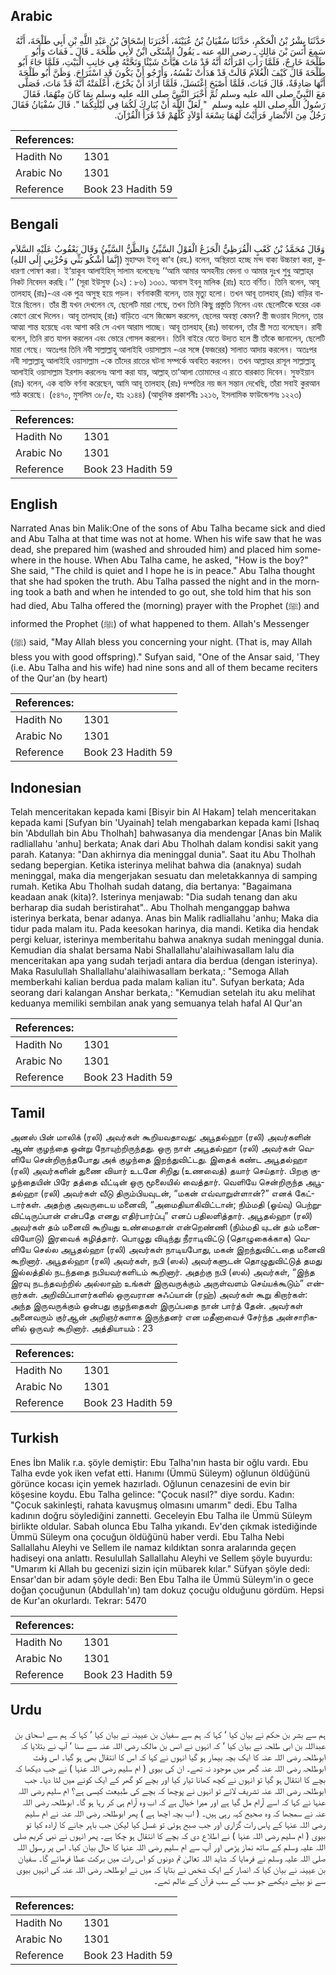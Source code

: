## Arabic


<div dir="rtl" lang="ar" style={{fontSize:'larger',backgroundColor:'#f8f9fa',padding:20}}>
حَدَّثَنَا بِشْرُ بْنُ الْحَكَمِ، حَدَّثَنَا سُفْيَانُ بْنُ عُيَيْنَةَ، أَخْبَرَنَا إِسْحَاقُ بْنُ عَبْدِ اللَّهِ بْنِ أَبِي طَلْحَةَ، أَنَّهُ سَمِعَ أَنَسَ بْنَ مَالِكٍ ـ رضى الله عنه ـ يَقُولُ اشْتَكَى ابْنٌ لأَبِي طَلْحَةَ ـ قَالَ ـ فَمَاتَ وَأَبُو طَلْحَةَ خَارِجٌ، فَلَمَّا رَأَتِ امْرَأَتُهُ أَنَّهُ قَدْ مَاتَ هَيَّأَتْ شَيْئًا وَنَحَّتْهُ فِي جَانِبِ الْبَيْتِ، فَلَمَّا جَاءَ أَبُو طَلْحَةَ قَالَ كَيْفَ الْغُلاَمُ قَالَتْ قَدْ هَدَأَتْ نَفْسُهُ، وَأَرْجُو أَنْ يَكُونَ قَدِ اسْتَرَاحَ‏.‏ وَظَنَّ أَبُو طَلْحَةَ أَنَّهَا صَادِقَةٌ، قَالَ فَبَاتَ، فَلَمَّا أَصْبَحَ اغْتَسَلَ، فَلَمَّا أَرَادَ أَنْ يَخْرُجَ، أَعْلَمَتْهُ أَنَّهُ قَدْ مَاتَ، فَصَلَّى مَعَ النَّبِيِّ صلى الله عليه وسلم ثُمَّ أَخْبَرَ النَّبِيَّ صلى الله عليه وسلم بِمَا كَانَ مِنْهُمَا، فَقَالَ رَسُولُ اللَّهِ صلى الله عليه وسلم ‏ "‏ لَعَلَّ اللَّهَ أَنْ يُبَارِكَ لَكُمَا فِي لَيْلَتِكُمَا ‏"‏‏.‏ قَالَ سُفْيَانُ فَقَالَ رَجُلٌ مِنَ الأَنْصَارِ فَرَأَيْتُ لَهُمَا تِسْعَةَ أَوْلاَدٍ كُلُّهُمْ قَدْ قَرَأَ الْقُرْآنَ‏.‏
</div>
<div style={{backgroundColor:'#f8f9fa',padding:20, marginBottom: 10}}><table> <thead> <tr> <th>References:</th> <th></th> </tr> </thead> <tbody><tr><td>Hadith No</td><td>1301</td></tr><tr><td>Arabic No</td><td>1301</td></tr><tr><td>Reference</td><td>Book 23 Hadith 59</td></tr></tbody></table></div>

## Bengali


<div dir="ltr" lang="bn" style={{fontSize:'larger',backgroundColor:'#f8f9fa',padding:20}}>
وَقَالَ مُحَمَّدُ بْنُ كَعْبٍ الْقُرَظِيُّ الْجَزَعُ الْقَوْلُ السَّيِّئُ وَالظَّنُّ السَّيِّئُ وَقَالَ يَعْقُوبُ عَلَيْهِ السَّلاَم (إِنَّمَا أَشْكُو بَثِّي وَحُزْنِي إِلَى اللهِ) মুহাম্মদ ইবনু কা‘ব (রহ.) বলেন, অস্থিরতা হচ্ছে মন্দ বাক্য উচ্চারণ করা, কুধারণা পোষণ করা। ই‘য়াকূব আলাইহিস্ সালাম বলেছেনঃ ‘‘আমি আমার অসহনীয় বেদনা ও আমার দুঃখ শুধু আল্লাহ্‌র নিকট নিবেদন করছি।’’ (সূরা ইউসুফ (১২) : ৮৬) ১৩০১. আনাস ইবনু মালিক (রাঃ) হতে বর্ণিত। তিনি বলেন, আবূ তালহাহ্ (রাঃ)-এর এক পুত্র অসুস্থ হয়ে পড়ল। বর্ণনাকারী বলেন, তার মৃত্যু হলো। তখন আবূ তালহাহ্ (রাঃ) বাড়ির বাইরে ছিলেন। তাঁর স্ত্রী যখন দেখলেন যে, ছেলেটি মারা গেছে, তখন তিনি কিছু প্রস্তুতি নিলেন এবং ছেলেটিকে ঘরের এক কোণে রেখে দিলেন। আবূ তালহাহ্ (রাঃ) বাড়িতে এসে জিজ্ঞেস করলেন, ছেলের অবস্থা কেমন? স্ত্রী জওয়াব দিলেন, তার আত্মা শান্ত হয়েছে এবং আশা করি সে এখন আরাম পাচ্ছে। আবূ তালহাহ্ (রাঃ) ভাবলেন, তাঁর স্ত্রী সত্য বলেছেন। রাবী বলেন, তিনি রাত যাপন করলেন এবং ভোরে গোসল করলেন। তিনি বাইরে যেতে উদ্যত হলে স্ত্রী তাঁকে জানালেন, ছেলেটি মারা গেছে। অতঃপর তিনি নবী সাল্লাল্লাহু আলাইহি ওয়াসাল্লাম -এর সঙ্গে (ফজরের) সালাত আদায় করলেন। অতঃপর নবী সাল্লাল্লাহু আলাইহি ওয়াসাল্লাম -কে তাঁদের রাতের ঘটনা সম্পর্কে অবহিত করলেন। তখন আল্লাহর রাসূল সাল্লাল্লাহু আলাইহি ওয়াসাল্লাম ইরশাদ করলেনঃ আশা করা যায়, আল্লাহ্ তা‘আলা তোমাদের এ রাতে বারকাত দিবেন। সুফইয়ান (রাঃ) বলেন, এক ব্যক্তি বর্ণনা করেছেন, আমি আবূ তালহাহ্ (রাঃ) দম্পতির নয় জন সন্তান দেখেছি, তাঁরা সবাই কুরআন পাঠ করেছে। (৫৪৭০, মুসলিম ৩৮/৫, হাঃ ২১৪৪) (আধুনিক প্রকাশনীঃ ১২১৬, ইসলামিক ফাউন্ডেশনঃ ১২২৩)
</div>
<div style={{backgroundColor:'#f8f9fa',padding:20, marginBottom: 10}}><table> <thead> <tr> <th>References:</th> <th></th> </tr> </thead> <tbody><tr><td>Hadith No</td><td>1301</td></tr><tr><td>Arabic No</td><td>1301</td></tr><tr><td>Reference</td><td>Book 23 Hadith 59</td></tr></tbody></table></div>

## English


<div dir="ltr" lang="en" style={{fontSize:'larger',backgroundColor:'#f8f9fa',padding:20}}>
Narrated Anas bin Malik:One of the sons of Abu Talha became sick and died and Abu Talha at that time was not at home. When his wife saw that he was dead, she prepared him (washed and shrouded him) and placed him somewhere in the house. When Abu Talha came, he asked, "How is the boy?" She said, "The child is quiet and I hope he is in peace." Abu Talha thought that she had spoken the truth. Abu Talha passed the night and in the morning took a bath and when he intended to go out, she told him that his son had died, Abu Talha offered the (morning) prayer with the Prophet (ﷺ) and informed the Prophet (ﷺ) of what happened to them. Allah's Messenger (ﷺ) said, "May Allah bless you concerning your night. (That is, may Allah bless you with good offspring)." Sufyan said, "One of the Ansar said, 'They (i.e. Abu Talha and his wife) had nine sons and all of them became reciters of the Qur'an (by heart)
</div>
<div style={{backgroundColor:'#f8f9fa',padding:20, marginBottom: 10}}><table> <thead> <tr> <th>References:</th> <th></th> </tr> </thead> <tbody><tr><td>Hadith No</td><td>1301</td></tr><tr><td>Arabic No</td><td>1301</td></tr><tr><td>Reference</td><td>Book 23 Hadith 59</td></tr></tbody></table></div>

## Indonesian


<div dir="ltr" lang="id" style={{fontSize:'larger',backgroundColor:'#f8f9fa',padding:20}}>
Telah menceritakan kepada kami [Bisyir bin Al Hakam] telah menceritakan kepada kami [Sufyan bin 'Uyainah] telah mengabarkan kepada kami [Ishaq bin 'Abdullah bin Abu Tholhah] bahwasanya dia mendengar [Anas bin Malik radliallahu 'anhu] berkata; Anak dari Abu Tholhah dalam kondisi sakit yang parah. Katanya: "Dan akhirnya dia meninggal dunia". Saat itu Abu Tholhah sedang bepergian. Ketika isterinya melihat bahwa dia (anaknya) sudah meninggal, maka dia mengerjakan sesuatu dan meletakkannya di samping rumah. Ketika Abu Tholhah sudah datang, dia bertanya: "Bagaimana keadaan anak (kita)?. Isterinya menjawab: "Dia sudah tenang dan aku berharap dia sudah beristirahat".. Abu Tholhah menganggap bahwa isterinya berkata, benar adanya. Anas bin Malik radliallahu 'anhu; Maka dia tidur pada malam itu. Pada keesokan harinya, dia mandi. Ketika dia hendak pergi keluar, isterinya memberitahu bahwa anaknya sudah meninggal dunia. Kemudian dia shalat bersama Nabi Shallallahu'alaihiwasallam lalu dia menceritakan apa yang sudah terjadi antara dia berdua (dengan isterinya). Maka Rasulullah Shallallahu'alaihiwasallam berkata,: "Semoga Allah memberkahi kalian berdua pada malam kalian itu". Sufyan berkata; Ada seorang dari kalangan Anshar berkata,: "Kemudian setelah itu aku melihat keduanya memiliki sembilan anak yang semuanya telah hafal Al Qur'an
</div>
<div style={{backgroundColor:'#f8f9fa',padding:20, marginBottom: 10}}><table> <thead> <tr> <th>References:</th> <th></th> </tr> </thead> <tbody><tr><td>Hadith No</td><td>1301</td></tr><tr><td>Arabic No</td><td>1301</td></tr><tr><td>Reference</td><td>Book 23 Hadith 59</td></tr></tbody></table></div>

## Tamil


<div dir="ltr" lang="ta" style={{fontSize:'larger',backgroundColor:'#f8f9fa',padding:20}}>
அனஸ் பின் மாலிக் (ரலி) அவர்கள் கூறியவதாவது: அபூதல்ஹா (ரலி) அவர்களின் ஆண் குழந்தை ஒன்று நோயுற்றிருந்தது. ஒரு நாள் அபூதல்ஹா (ரலி) அவர்கள் வெளியே சென்றிருந்தபோது அக் குழந்தை இறந்துவிட்டது. இதைக் கண்ட அபூதல்ஹா (ரலி) அவர்களின் துணை வியார் உடனே சிறிது (உணவைத்) தயார் செய்தார். பிறகு குழந்தையின் பிரே தத்தை வீட்டின் ஒரு மூலையில் வைத்தார். வெளியே சென்றிருந்த அபூதல்ஹா (ரலி) அவர்கள் வீடு திரும்பியவுடன், “மகன் எவ்வாறுள்ளான்?” எனக் கேட்டார்கள். அதற்கு அவருடைய மனைவி, “அமைதியாகிவிட்டான்; நிம்மதி (ஓய்வு) பெற்றுவிட்டிருப்பான் என்பதே எனது எதிர்பார்ப்பு” எனப் பதிலளித்தார். அபூதல்ஹா (ரலி) அவர்கள் தம் மனைவி கூறியது உண்மைதான் என்றெண்ணி (நிம்மதி யுடன் தம் மனைவியோடு) இரவைக் கழித்தார். பொழுது விடிந்து நீராடிவிட்டு (தொழுகைக்காக) வெளியே செல்ல அபூதல்ஹா (ரலி) அவர்கள் நாடியபோது, மகன் இறந்துவிட்டதை மனைவி கூறினார். அபூதல்ஹா (ரலி) அவர்கள், நபி (ஸல்) அவர்களுடன் தொழுதுவிட்டுத் தமது இல்லத்தில் நடந்ததை நபியவர்களிடம் கூறினார். அதற்கு நபி (ஸல்) அவர்கள், “இந்த இரவு நடந்தவற்றில் அல்லாஹ் உங்கள் இருவருக்கும் அருள்வளம் செய்யக்கூடும்” என்றார்கள். அறிவிப்பாளர்களில் ஒருவரான சுஃப்யான் (ரஹ்) அவர்கள் கூறு கிறார்கள்: அந்த இருவருக்கும் ஒன்பது குழந்தைகள் இருப்பதை நான் பார்த் தேன். அவர்கள் அனைவரும் குர்ஆன் அறிஞர்களாக இருந்தனர் என மதீனாவைச் சேர்ந்த அன்சாரிகளில் ஒருவர் கூறினார். அத்தியாயம் : 23
</div>
<div style={{backgroundColor:'#f8f9fa',padding:20, marginBottom: 10}}><table> <thead> <tr> <th>References:</th> <th></th> </tr> </thead> <tbody><tr><td>Hadith No</td><td>1301</td></tr><tr><td>Arabic No</td><td>1301</td></tr><tr><td>Reference</td><td>Book 23 Hadith 59</td></tr></tbody></table></div>

## Turkish


<div dir="ltr" lang="tr" style={{fontSize:'larger',backgroundColor:'#f8f9fa',padding:20}}>
Enes İbn Malik r.a. şöyle demiştir: Ebu Talha'nın hasta bir oğlu vardı. Ebu Talha evde yok iken vefat etti. Hanımı (Ümmü Süleym) oğlunun öldüğünü görünce kocası için yemek hazırladı. Oğlunun cenazesini de evin bir köşesine koydu. Ebu Talha gelince: "Çocuk nasıl?" diye sordu. Kadın: "Çocuk sakinleşti, rahata kavuşmuş olmasını umarım" dedi. Ebu Talha kadının doğru söylediğini zannetti. Geceleyin Ebu Talha ile Ümmü Süleym birlikte oldular. Sabah olunca Ebu Talha yıkandı. Ev'den çıkmak istediğinde Ümmü Süleym ona çocuğun öldüğünü haber verdi. Ebu Talha Nebi Sallallahu Aleyhi ve Sellem ile namaz kıldıktan sonra aralarında geçen hadiseyi ona anlattı. Resulullah Sallallahu Aleyhi ve Sellem şöyle buyurdu: "Umarım ki Allah bu gecenizi sizin için mübarek kılar." Süfyan şöyle dedi: Ensar'dan bir adam şöyle dedi: Ben Ebu Talha ile Ümmü Süleym'in o gece doğan çocuğunun (Abdullah'ın) tam dokuz çocuğu olduğunu gördüm. Hepsi de Kur'an okurlardı. Tekrar: 5470
</div>
<div style={{backgroundColor:'#f8f9fa',padding:20, marginBottom: 10}}><table> <thead> <tr> <th>References:</th> <th></th> </tr> </thead> <tbody><tr><td>Hadith No</td><td>1301</td></tr><tr><td>Arabic No</td><td>1301</td></tr><tr><td>Reference</td><td>Book 23 Hadith 59</td></tr></tbody></table></div>

## Urdu


<div dir="rtl" lang="ur" style={{fontSize:'larger',backgroundColor:'#f8f9fa',padding:20}}>
ہم سے بشر بن حکم نے بیان کیا ‘ کہا کہ ہم سے سفیان بن عیینہ نے بیان کیا ‘ کہا کہ ہم سے اسحاق بن عبداللہ بن ابی طلحہ نے بیان کیا ‘ کہ انہوں نے انس بن مالک رضی اللہ عنہ سے سنا ‘ آپ نے بتلایا کہ ابوطلحہ رضی اللہ عنہ کا ایک بچہ بیمار ہو گیا انہوں نے کہا کہ اس کا انتقال بھی ہو گیا۔ اس وقت ابوطلحہ رضی اللہ عنہ گھر میں موجود نہ تھے۔ ان کی بیوی ( ام سلیم رضی اللہ عنہا ) نے جب دیکھا کہ بچے کا انتقال ہو گیا تو انہوں نے کچھ کھانا تیار کیا اور بچے کو گھر کے ایک کونے میں لٹا دیا۔ جب ابوطلحہ رضی اللہ عنہ تشریف لائے تو انہوں نے پوچھا کہ بچے کی طبیعت کیسی ہے؟ ام سلیم رضی اللہ عنہا نے کہا کہ اسے آرام مل گیا ہے اور میرا خیال ہے کہ اب وہ آرام ہی کر رہا ہو گا۔ ابوطلحہ رضی اللہ عنہ نے سمجھا کہ وہ صحیح کہہ رہی ہیں۔ ( اب بچہ اچھا ہے ) پھر ابوطلحہ رضی اللہ عنہ نے ام سلیم رضی اللہ عنہا کے پاس رات گزاری اور جب صبح ہوئی تو غسل کیا لیکن جب باہر جانے کا ارادہ کیا تو بیوی ( ام سلیم رضی اللہ عنہا ) نے اطلاع دی کہ بچے کا انتقال ہو چکا ہے۔ پھر انہوں نے نبی کریم صلی اللہ علیہ وسلم کے ساتھ نماز پڑھی اور آپ سے ام سلیم رضی اللہ عنہا کا حال بیان کیا۔ اس پر رسول اللہ صلی اللہ علیہ وسلم نے فرمایا کہ شاید اللہ تعالیٰ تم دونوں کو اس رات میں برکت عطا فرمائے گا۔ سفیان بن عیینہ نے بیان کیا کہ انصار کے ایک شخص نے بتایا کہ میں نے ابوطلحہ رضی اللہ عنہ کی انہیں بیوی سے نو بیٹے دیکھے جو سب کے سب قرآن کے عالم تھے۔
</div>
<div style={{backgroundColor:'#f8f9fa',padding:20, marginBottom: 10}}><table> <thead> <tr> <th>References:</th> <th></th> </tr> </thead> <tbody><tr><td>Hadith No</td><td>1301</td></tr><tr><td>Arabic No</td><td>1301</td></tr><tr><td>Reference</td><td>Book 23 Hadith 59</td></tr></tbody></table></div>